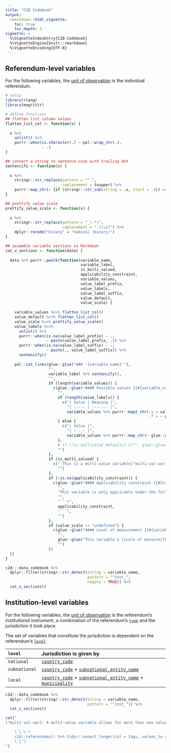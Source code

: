 ```yaml
---
title: "C2D Codebook"
output:
  rmarkdown::html_vignette:
    toc: true
    toc_depth: 3
vignette: >
  %\VignetteIndexEntry{C2D Codebook}
  %\VignetteEngine{knitr::rmarkdown}
  %\VignetteEncoding{UTF-8}
---
```


## Referendum-level variables

For the following variables, the [unit of observation](https://en.wikipedia.org/wiki/Unit_of_observation) is the individual referendum.

```r
# setup
library(rlang)
library(magrittr)

# define functions
## flatten list column values
flatten_list_col <- function(x) {
  
  x %>%
    unlist() %>%
    purrr::when(is.character(.) ~ pal::wrap_chr(.),
                ~ .)
}

## convert a string to sentence-case with trailing dot
sentencify <- function(x) {
  
  x %>%
    stringr::str_replace(pattern = "^.",
                         replacement = toupper) %>%
    purrr::map_chr(~ {if (stringr::str_sub(string = .x, start = -1L) == ".") .x else paste0(.x, ".")})
}

## prettify value scale
prettify_value_scale <- function(x) {
  
  x %>%
    stringr::str_replace(pattern = "_(.*)",
                         replacement = " (\\1)") %>%
    dplyr::recode("binary" = "nominal (binary)")
}

## assemble variable sections in Markdown
cat_v_sections <- function(data) {
  
  data %>% purrr::pwalk(function(variable_name,
                                 variable_label,
                                 is_multi_valued,
                                 applicability_constraint,
                                 variable_values,
                                 value_label_prefix,
                                 value_labels,
                                 value_label_suffix,
                                 value_default,
                                 value_scale) {
    
    variable_values %<>% flatten_list_col()
    value_default %<>% flatten_list_col()
    value_scale %<>% prettify_value_scale()
    value_labels %<>%
      unlist() %>%
      purrr::when(is.na(value_label_prefix) ~ .,
                  ~ paste(value_label_prefix, .)) %>%
      purrr::when(is.na(value_label_suffix) ~ .,
                  ~ paste(., value_label_suffix)) %>%
      sentencify()
    
    pal::cat_lines(glue::glue("### `{variable_name}`"),
                   "",
                   variable_label %>% sentencify(),
                   "",
                   if (length(variable_values)) {
                     c(glue::glue("#### Possible values {{#{variable_name}-values}}"),
                       "",
                       if (length(value_labels)) {
                         c("| Value | Meaning |",
                           "| :---- | :------ |",
                           variable_values %>% purrr::map2_chr(.y = value_labels,
                                                               .f = ~ glue::glue("| `{.x}` | {.y} |")))
                       } else {
                         c("| Value |",
                           "| :---- |",
                           variable_values %>% purrr::map_chr(~ glue::glue("| `{.x}` |")))
                       },
                       # if (!is.null(value_default)) c("", glue::glue("The default value is: `{value_default}`")),
                       "")
                   },
                   if (is_multi_valued) {
                     c("_This is a multi-value variable[^multi-val-var] and thus of type `list`._",
                       "")
                   },
                   if (!is.na(applicability_constraint)) {
                     c(glue::glue("#### Applicability constraint {{#{variable_name}-constraint}}"),
                       "",
                       "This variable is only applicable under the following condition:",
                       "",
                       "```r",
                       applicability_constraint,
                       "```",
                       "")
                   },
                   if (value_scale != "undefined") {
                     c(glue::glue("#### Level of measurement {{#{variable_name}-scale}}"),
                       "",
                       glue::glue("This variable's [scale of measure](https://en.wikipedia.org/wiki/Level_of_measurement) is the **{value_scale}** level."),
                       "")
                   })
  })
}

c2d:::data_codebook %>%
  dplyr::filter(stringr::str_detect(string = variable_name,
                                    pattern = "^inst_",
                                    negate = TRUE)) %>%
  cat_v_sections()
```

## Institution-level variables

For the following variables, the [unit of observation](https://en.wikipedia.org/wiki/Unit_of_observation) is the referendum's *institutional instrument*, a
combination of the referendum's [`type`](#type) and the jurisdiction it took place.

The set of variables that constitute the jurisdiction is dependent on the referendum's [`level`](#level):

| `level`       | Jurisdiction is given by                                                                                                  |
|:--------------|:--------------------------------------------------------------------------------------------------------------------------|
| `national`    | [`country_code`](#country_code)                                                                                           |
| `subnational` | [`country_code`](#country_code) + [`subnational_entity_name`](#subnational_entity_name)                                   |
| `local`       | [`country_code`](#country_code) + [`subnational_entity_name`](#subnational_entity_name) + [`municipality`](#municipality) |

```r
c2d:::data_codebook %>%
  dplyr::filter(stringr::str_detect(string = variable_name,
                                    pattern = "^inst_")) %>%
  cat_v_sections()
```

```r
cat("
[^multi-val-var]: A multi-value variable allows for more than one value per observation and thus breaks with the [tidy-data convention](https://tidyr.tidyverse.org/articles/tidy-data.html). Use [`tidyr::unnest_longer()`](https://tidyr.tidyverse.org/reference/hoist.html) to convert data containing such a variable to long format. To unnest `tags` to `tag` for example, use:

    \`\`\`r
    c2d::referendums() %>% tidyr::unnest_longer(col = tags, values_to = \"tag\")
    \`\`\`
")
```
